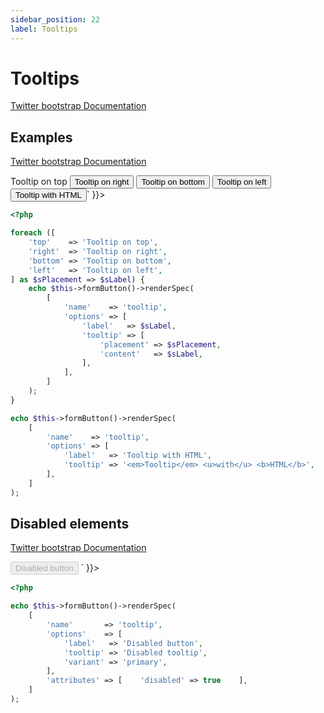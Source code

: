 ```yaml
---
sidebar_position: 22
label: Tooltips
---
```



# Tooltips

[Twitter bootstrap Documentation](https://getbootstrap.com/docs/4.5/components/tooltips/)

## Examples

[Twitter bootstrap Documentation](https://getbootstrap.com/docs/4.5/components/tooltips/#examples)

<Tabs>
<TabItem value="result" label="Result" default>
  <HtmlCode bootstrapVersion="4.5">
      <div dangerouslySetInnerHTML={{ __html: `<button type="button" name="tooltip" class="btn btn-secondary" title="Tooltip on top" data-toggle="tooltip" data-placement="top" value="">Tooltip on top</button>
<button type="button" name="tooltip" class="btn btn-secondary" title="Tooltip on right" data-toggle="tooltip" data-placement="right" value="">Tooltip on right</button>
<button type="button" name="tooltip" class="btn btn-secondary" title="Tooltip on bottom" data-toggle="tooltip" data-placement="bottom" value="">Tooltip on bottom</button>
<button type="button" name="tooltip" class="btn btn-secondary" title="Tooltip on left" data-toggle="tooltip" data-placement="left" value="">Tooltip on left</button>
<button type="button" name="tooltip" class="btn btn-secondary" title="&lt;em&gt;Tooltip&lt;/em&gt; &lt;u&gt;with&lt;/u&gt; &lt;b&gt;HTML&lt;/b&gt;" data-toggle="tooltip" data-html="true" value="">Tooltip with HTML</button>` }}></div>
  </HtmlCode>
</TabItem>
<TabItem value="source" label="Source">

```php
<?php

foreach ([
    'top'    => 'Tooltip on top',
    'right'  => 'Tooltip on right',
    'bottom' => 'Tooltip on bottom',
    'left'   => 'Tooltip on left',
] as $sPlacement => $sLabel) {
    echo $this->formButton()->renderSpec(
        [
            'name'    => 'tooltip',
            'options' => [
                'label'   => $sLabel,
                'tooltip' => [
                    'placement' => $sPlacement,
                    'content'   => $sLabel,
                ],
            ],
        ]
    );
}

echo $this->formButton()->renderSpec(
    [
        'name'    => 'tooltip',
        'options' => [
            'label'   => 'Tooltip with HTML',
            'tooltip' => '<em>Tooltip</em> <u>with</u> <b>HTML</b>',
        ],
    ]
);

```

</TabItem>
</Tabs>

## Disabled elements

[Twitter bootstrap Documentation](https://getbootstrap.com/docs/4.5/components/tooltips/#disabled-elements)

<Tabs>
<TabItem value="result" label="Result" default>
  <HtmlCode bootstrapVersion="4.5">
      <div dangerouslySetInnerHTML={{ __html: `<span class="d-inline-block" data-toggle="tooltip" tabindex="0" title="Disabled tooltip">
  <button type="button" name="tooltip" disabled="disabled" class="btn btn-primary" style="pointer-events: none;" value="">Disabled button</button>
</span>` }}></div>
  </HtmlCode>
</TabItem>
<TabItem value="source" label="Source">

```php
<?php

echo $this->formButton()->renderSpec(
    [
        'name'       => 'tooltip',
        'options'    => [
            'label'   => 'Disabled button',
            'tooltip' => 'Disabled tooltip',
            'variant' => 'primary',
        ],
        'attributes' => [    'disabled' => true    ],
    ]
);

```

</TabItem>
</Tabs>

